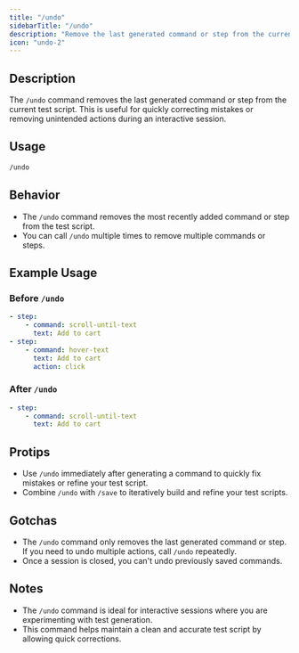 ```yaml
---
title: "/undo"
sidebarTitle: "/undo"
description: "Remove the last generated command or step from the current test script."
icon: "undo-2"
---
```


## Description
The `/undo` command removes the last generated command or step from the current test script. This is useful for quickly correcting mistakes or removing unintended actions during an interactive session.

## Usage
```bash
/undo
```

## Behavior
- The `/undo` command removes the most recently added command or step from the test script.
- You can call `/undo` multiple times to remove multiple commands or steps.

## Example Usage

### Before `/undo`
```yaml
- step: 
    - command: scroll-until-text
      text: Add to cart
- step: 
    - command: hover-text
      text: Add to cart
      action: click
```

### After `/undo`
```yaml
- step: 
    - command: scroll-until-text
      text: Add to cart
```

## Protips
- Use `/undo` immediately after generating a command to quickly fix mistakes or refine your test script.
- Combine `/undo` with `/save` to iteratively build and refine your test scripts.

## Gotchas
- The `/undo` command only removes the last generated command or step. If you need to undo multiple actions, call `/undo` repeatedly.
- Once a session is closed, you can't undo previously saved commands.

## Notes
- The `/undo` command is ideal for interactive sessions where you are experimenting with test generation.
- This command helps maintain a clean and accurate test script by allowing quick corrections.
